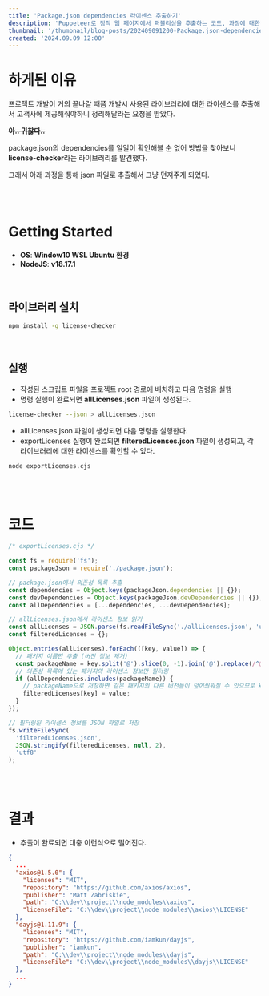 ```yaml
---
title: 'Package.json dependencies 라이센스 추출하기'
description: 'Puppeteer로 정적 웹 페이지에서 퍼블리싱을 추출하는 코드, 과정에 대한 설명'
thumbnail: '/thumbnail/blog-posts/202409091200-Package.json-dependencies-라이센스-추출하기.png'
created: '2024.09.09 12:00'
---
```



# 하게된 이유

프로젝트 개발이 거의 끝나갈 때쯤 개발시 사용된 라이브러리에 대한 라이센스를 추출해서 고객사에 제공해줘야하니 정리해달라는 요청을 받았다.

**<del>아.. 귀찮다..</del>**

package.json의 dependencies를 일일이 확인해볼 순 없어 방법을 찾아보니 **license-checker**라는 라이브러리를 발견했다.

그래서 아래 과정을 통해 json 파일로 추출해서 그냥 던져주게 되었다.

<br />
<br />

# Getting Started

* **OS**: **Window10 WSL Ubuntu 환경**
* **NodeJS**: **v18.17.1**

<br />


## 라이브러리 설치

```bash
npm install -g license-checker
```

<br />

## 실행

* 작성된 스크립트 파일을 프로젝트 root 경로에 배치하고 다음 명령을 실행
* 명령 실행이 완료되면 **allLicenses.json** 파일이 생성된다.

```bash
license-checker --json > allLicenses.json
```

* allLicenses.json 파일이 생성되면 다음 명령을 실행한다.
* exportLicenses 실행이 완료되면 **filteredLicenses.json** 파일이 생성되고, 각 라이브러리에 대한 라이센스를 확인할 수 있다.

```bash
node exportLicenses.cjs
```

<br />
<br />

# 코드

```js
/* exportLicenses.cjs */

const fs = require('fs');
const packageJson = require('./package.json');

// package.json에서 의존성 목록 추출
const dependencies = Object.keys(packageJson.dependencies || {});
const devDependencies = Object.keys(packageJson.devDependencies || {});
const allDependencies = [...dependencies, ...devDependencies];

// allLicenses.json에서 라이센스 정보 읽기
const allLicenses = JSON.parse(fs.readFileSync('./allLicenses.json', 'utf8'));
const filteredLicenses = {};

Object.entries(allLicenses).forEach(([key, value]) => {
  // 패키지 이름만 추출 (버전 정보 제거)
  const packageName = key.split('@').slice(0, -1).join('@').replace(/^@/, '');
  // 의존성 목록에 있는 패키지의 라이센스 정보만 필터링
  if (allDependencies.includes(packageName)) {
    // packageName으로 저장하면 같은 패키지의 다른 버전들이 덮어씌워질 수 있으므로 key를 사용
    filteredLicenses[key] = value;
  }
});

// 필터링된 라이센스 정보를 JSON 파일로 저장
fs.writeFileSync(
  'filteredLicenses.json',
  JSON.stringify(filteredLicenses, null, 2),
  'utf8'
);
```

<br />
<br />

# 결과

* 추출이 완료되면 대충 이런식으로 떨어진다.

```json
{
  ...
  "axios@1.5.0": {
    "licenses": "MIT",
    "repository": "https://github.com/axios/axios",
    "publisher": "Matt Zabriskie",
    "path": "C:\\dev\\project\\node_modules\\axios",
    "licenseFile": "C:\\dev\\project\\node_modules\\axios\\LICENSE"
  },
  "dayjs@1.11.9": {
    "licenses": "MIT",
    "repository": "https://github.com/iamkun/dayjs",
    "publisher": "iamkun",
    "path": "C:\\dev\\project\\node_modules\\dayjs",
    "licenseFile": "C:\\dev\\project\\node_modules\\dayjs\\LICENSE"
  },
  ...
}
```
